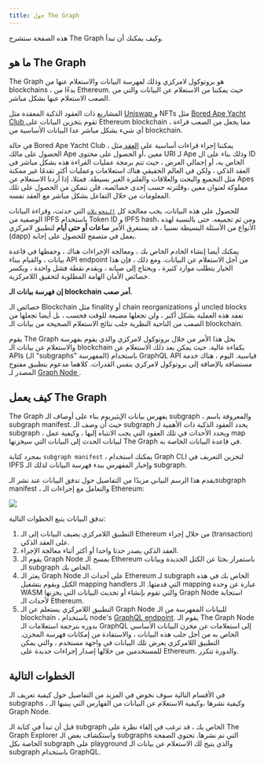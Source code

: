 ```yaml
---
title: حول The Graph
---
```


هذه الصفحة ستشرح The Graph وكيف يمكنك أن تبدأ.

## ما هو The Graph

The Graph هو بروتوكول لامركزي وذلك لفهرسة البيانات والاستعلام عنها من blockchains ، بدءًا من Ethereum. حيث يمكننا من الاستعلام عن البيانات والتي من الصعب الاستعلام عنها بشكل مباشر.

المشاريع ذات العقود الذكية المعقدة مثل [ Uniswap ](https://uniswap.org/) و NFTs مثل [ Bored Ape Yacht Club ](https://boredapeyachtclub.com/) تقوم بتخزين البيانات على Ethereum blockchain ، مما يجعل من الصعب قراءة أي شيء بشكل مباشر عدا البيانات الأساسية من blockchain.

في حالة Bored Ape Yacht Club ، يمكننا إجراء قراءات أساسية على [ العقد ](https://etherscan.io/address/0xbc4ca0eda7647a8ab7c2061c2e118a18a936f13d#code) مثل الحصول على مالك Ape معين ،أو الحصول على محتوى URI لـ Ape وذلك بناء على ال ID الخاص به، أو إجمالي العرض ، حيث تتم برمجة عمليات القراءة هذه بشكل مباشر في العقد الذكي ، ولكن في العالم الحقيقي هناك استعلامات وعمليات أكثر تقدمًا غير ممكنة مثل التجميع والبحث والعلاقات والفلترة الغير بسيطة. فمثلا، إذا أردنا الاستعلام عن Apes مملوكة لعنوان معين ،وفلترته حسب إحدى خصائصه، فلن نتمكن من الحصول على تلك المعلومات من خلال التفاعل بشكل مباشر مع العقد نفسه.

للحصول على هذه البيانات، يجب معالجة كل [`التحويلات`](https://etherscan.io/address/0xbc4ca0eda7647a8ab7c2061c2e118a18a936f13d#code#L1746) التي حدثت، وقراءة البيانات الوصفية من IPFS باستخدام Token ID و IPFS hash، ومن ثم تجميعه. حتى بالنسبة لهذه الأنواع من الأسئلة البسيطة نسبيا ، قد يستغرق الأمر **ساعات أو حتى أيام** لتطبيق لامركزي (dapp) يعمل في متصفح للحصول على إجابة.

يمكنك أيضا إنشاء الخادم الخاص بك ، ومعالجة الإجراءات هناك ، وحفظها في قاعدة بيانات ، والقيام ببناء API endpoint من أجل الاستعلام عن البيانات. ومع ذلك ، فإن هذا الخيار يتطلب موارد كثيرة ، ويحتاج إلى صيانة ، ويقدم نقطة فشل واحدة ، ويكسر خصائص الأمان الهامة المطلوبة لتحقيق اللامركزية.

**إن فهرسة بيانات الـ blockchain أمر صعب.**

خصائص الـ Blockchain مثل finality أو chain reorganizations أو uncled blocks تعقد هذه العملية بشكل أكبر ، ولن تجعلها مضيعة للوقت فحسب ، بل أيضا تجعلها من الصعب من الناحية النظرية جلب نتائج الاستعلام الصحيحة من بيانات الـ blockchain.

يقوم The Graph بحل هذا الأمر من خلال بروتوكول لامركزي والذي يقوم بفهرسة والاستعلام عن بيانات الـ blockchain بكفاءة عالية. حيث يمكن بعد ذلك الاستعلام عن APIs (الـ "subgraphs" المفهرسة) باستخدام GraphQL API قياسية. اليوم ، هناك خدمة مستضافة بالإضافة إلى بروتوكول لامركزي بنفس القدرات. كلاهما مدعوم بتطبيق مفتوح المصدر لـ [ Graph Node ](https://github.com/graphprotocol/graph-node).

## كيف يعمل The Graph

The Graph يفهرس بيانات الإيثيريوم بناء على أوصاف الـ subgraph ، والمعروفة باسم subgraph manifest. حيث أن وصف الـ subgraph يحدد العقود الذكية ذات الأهمية لـ subgraph ، ويحدد الأحداث في تلك العقود التي يجب الانتباه إليها ، وكيفية عمل map لبيانات الحدث إلى البيانات التي سيخزنها The Graph في قاعدة البيانات الخاصة به.

بمجرد كتابة `subgraph manifest` ، يمكنك استخدام Graph CLI لتخزين التعريف في IPFS وإخبار المفهرس ببدء فهرسة البيانات لذلك الـ subgraph.

يقدم هذا الرسم البياني مزيدًا من التفاصيل حول تدفق البيانات عند نشر الـsubgraph manifest ، والتعامل مع إجراءات الـ Ethereum:

![](/img/graph-dataflow.png)

تدفق البيانات يتبع الخطوات التالية:

1. التطبيق اللامركزي يضيف البيانات إلى الـ Ethereum من خلال إجراء (transaction) على العقد الذكي.
2. العقد الذكي يصدر حدثا واحدا أو أكثر أثناء معالجة الإجراء.
3. يقوم الـ Graph Node بمسح الـ Ethereum باستمرار بحثا عن الكتل الجديدة وبيانات الـ subgraph الخاص بك.
4. يعثر الـ Graph Node على أحداث الـ Ethereum لـ subgraph الخاص بك في هذه الكتل ويقوم بتشغيل mapping handlers التي قدمتها. الـ mapping عبارة عن وحدة WASM والتي تقوم بإنشاء أو تحديث البيانات التي يخزنها Graph Node استجابة لأحداث الـ Ethereum.
5. التطبيق اللامركزي يستعلم عن الـ Graph Node للبيانات المفهرسة من الـ blockchain ، باستخدام node's [ GraphQL endpoint](https://graphql.org/learn/). يقوم الـ The Graph Node بدوره بترجمة استعلامات الـ GraphQL إلى استعلامات عن مخزن البيانات الأساسي الخاص به من أجل جلب هذه البيانات ، والاستفادة من إمكانات فهرسة المخزن. التطبيق اللامركزي يعرض تلك البيانات في واجهة مستخدم ، والتي يمكن للمستخدمين من خلالها إصدار إجراءات جديدة على Ethereum. والدورة تتكرر.

## الخطوات التالية

في الأقسام التالية سوف نخوض في المزيد من التفاصيل حول كيفية تعريف الـ subgraphs ، وكيفية نشرها ،وكيفية الاستعلام عن البيانات من الفهارس التي يبنيها الـ Graph Node.

قبل أن تبدأ في كتابة الـ subgraph الخاص بك ، قد ترغب في إلقاء نظرة على The Graph Explorer واستكشاف بعض الـ subgraphs التي تم نشرها. تحتوي الصفحة الخاصة بكل subgraph على playground والذي يتيح لك الاستعلام عن بيانات الـ subgraph باستخدام GraphQL.
